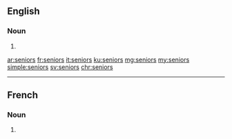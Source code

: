 ==English==

===Noun===
{{head|en|noun plural form}}

# {{plural of|senior|lang=en}}

[[ar:seniors]]
[[fr:seniors]]
[[it:seniors]]
[[ku:seniors]]
[[mg:seniors]]
[[my:seniors]]
[[simple:seniors]]
[[sv:seniors]]
[[chr:seniors]]

----

==French==

===Noun===
{{head|fr|noun plural form|g=m}}

# {{plural of|senior|lang=fr}}
{{rfc-auto}}